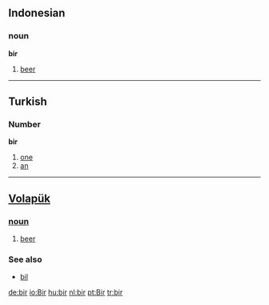 ==Indonesian==
===noun===
'''bir'''
# [[beer]]

----
==Turkish==
===Number===
'''bir'''
#[[one]]
#[[an]]
----
== [[Volapük]] == 
=== [[noun]] === 
# [[beer]]

=== See also ===
*[[bil]]

[[de:bir]]
[[io:Bir]]
[[hu:bir]]
[[nl:bir]]
[[pt:Bir]]
[[tr:bir]]